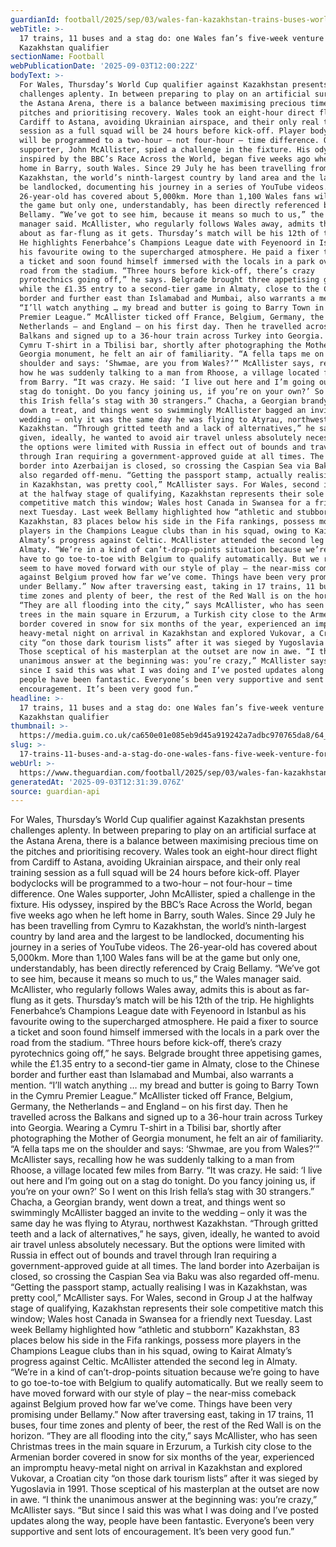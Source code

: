 ```yaml
---
guardianId: football/2025/sep/03/wales-fan-kazakhstan-trains-buses-world-cup-qualifier
webTitle: >-
  17 trains, 11 buses and a stag do: one Wales fan’s five-week venture for
  Kazakhstan qualifier
sectionName: Football
webPublicationDate: '2025-09-03T12:00:22Z'
bodyText: >-
  For Wales, Thursday’s World Cup qualifier against Kazakhstan presents
  challenges aplenty. In between preparing to play on an artificial surface at
  the Astana Arena, there is a balance between maximising precious time on the
  pitches and prioritising recovery. Wales took an eight-hour direct flight from
  Cardiff to Astana, avoiding Ukrainian airspace, and their only real training
  session as a full squad will be 24 hours before kick-off. Player bodyclocks
  will be programmed to a two-hour – not four-hour – time difference. One Wales
  supporter, John McAllister, spied a challenge in the fixture. His odyssey,
  inspired by the BBC’s Race Across the World, began five weeks ago when he left
  home in Barry, south Wales. Since 29 July he has been travelling from Cymru to
  Kazakhstan, the world’s ninth-largest country by land area and the largest to
  be landlocked, documenting his journey in a series of YouTube videos. The
  26-year-old has covered about 5,000km. More than 1,100 Wales fans will be at
  the game but only one, understandably, has been directly referenced by Craig
  Bellamy. “We’ve got to see him, because it means so much to us,” the Wales
  manager said. McAllister, who regularly follows Wales away, admits this is
  about as far-flung as it gets. Thursday’s match will be his 12th of the trip.
  He highlights Fenerbahce’s Champions League date with Feyenoord in Istanbul as
  his favourite owing to the supercharged atmosphere. He paid a fixer to source
  a ticket and soon found himself immersed with the locals in a park over the
  road from the stadium. “Three hours before kick-off, there’s crazy
  pyrotechnics going off,” he says. Belgrade brought three appetising games,
  while the £1.35 entry to a second-tier game in Almaty, close to the Chinese
  border and further east than Islamabad and Mumbai, also warrants a mention.
  “I’ll watch anything … my bread and butter is going to Barry Town in the Cymru
  Premier League.” McAllister ticked off France, Belgium, Germany, the
  Netherlands – and England – on his first day. Then he travelled across the
  Balkans and signed up to a 36-hour train across Turkey into Georgia. Wearing a
  Cymru T-shirt in a Tbilisi bar, shortly after photographing the Mother of
  Georgia monument, he felt an air of familiarity. “A fella taps me on the
  shoulder and says: ‘Shwmae, are you from Wales?’” McAllister says, recalling
  how he was suddenly talking to a man from Rhoose, a village located few miles
  from Barry. “It was crazy. He said: ‘I live out here and I’m going out on a
  stag do tonight. Do you fancy joining us, if you’re on your own?’ So I went on
  this Irish fella’s stag with 30 strangers.” Chacha, a Georgian brandy, went
  down a treat, and things went so swimmingly McAllister bagged an invite to the
  wedding – only it was the same day he was flying to Atyrau, northwest
  Kazakhstan. “Through gritted teeth and a lack of alternatives,” he says,
  given, ideally, he wanted to avoid air travel unless absolutely necessary. But
  the options were limited with Russia in effect out of bounds and travel
  through Iran requiring a government-approved guide at all times. The land
  border into Azerbaijan is closed, so crossing the Caspian Sea via Baku was
  also regarded off-menu. “Getting the passport stamp, actually realising I was
  in Kazakhstan, was pretty cool,” McAllister says. For Wales, second in Group J
  at the halfway stage of qualifying, Kazakhstan represents their sole
  competitive match this window; Wales host Canada in Swansea for a friendly
  next Tuesday. Last week Bellamy highlighted how “athletic and stubborn”
  Kazakhstan, 83 places below his side in the Fifa rankings, possess more
  players in the Champions League clubs than in his squad, owing to Kairat
  Almaty’s progress against Celtic. McAllister attended the second leg in
  Almaty. “We’re in a kind of can’t-drop-points situation because we’re going to
  have to go toe-to-toe with Belgium to qualify automatically. But we really
  seem to have moved forward with our style of play – the near-miss comeback
  against Belgium proved how far we’ve come. Things have been very promising
  under Bellamy.” Now after traversing east, taking in 17 trains, 11 buses, four
  time zones and plenty of beer, the rest of the Red Wall is on the horizon.
  “They are all flooding into the city,” says McAllister, who has seen Christmas
  trees in the main square in Erzurum, a Turkish city close to the Armenian
  border covered in snow for six months of the year, experienced an impromptu
  heavy-metal night on arrival in Kazakhstan and explored Vukovar, a Croatian
  city “on those dark tourism lists” after it was sieged by Yugoslavia in 1991.
  Those sceptical of his masterplan at the outset are now in awe. “I think the
  unanimous answer at the beginning was: you’re crazy,” McAllister says. “But
  since I said this was what I was doing and I’ve posted updates along the way,
  people have been fantastic. Everyone’s been very supportive and sent lots of
  encouragement. It’s been very good fun.”
headline: >-
  17 trains, 11 buses and a stag do: one Wales fan’s five-week venture for
  Kazakhstan qualifier
thumbnail: >-
  https://media.guim.co.uk/ca650e01e085eb9d45a919242a7adbc970765da8/64_0_1920_1536/500.jpg
slug: >-
  17-trains-11-buses-and-a-stag-do-one-wales-fans-five-week-venture-for-kazakhstan-qualifier
webUrl: >-
  https://www.theguardian.com/football/2025/sep/03/wales-fan-kazakhstan-trains-buses-world-cup-qualifier
generatedAt: '2025-09-03T12:31:39.076Z'
source: guardian-api
---
```

For Wales, Thursday’s World Cup qualifier against Kazakhstan presents challenges aplenty. In between preparing to play on an artificial surface at the Astana Arena, there is a balance between maximising precious time on the pitches and prioritising recovery. Wales took an eight-hour direct flight from Cardiff to Astana, avoiding Ukrainian airspace, and their only real training session as a full squad will be 24 hours before kick-off. Player bodyclocks will be programmed to a two-hour – not four-hour – time difference. One Wales supporter, John McAllister, spied a challenge in the fixture. His odyssey, inspired by the BBC’s Race Across the World, began five weeks ago when he left home in Barry, south Wales. Since 29 July he has been travelling from Cymru to Kazakhstan, the world’s ninth-largest country by land area and the largest to be landlocked, documenting his journey in a series of YouTube videos. The 26-year-old has covered about 5,000km. More than 1,100 Wales fans will be at the game but only one, understandably, has been directly referenced by Craig Bellamy. “We’ve got to see him, because it means so much to us,” the Wales manager said. McAllister, who regularly follows Wales away, admits this is about as far-flung as it gets. Thursday’s match will be his 12th of the trip. He highlights Fenerbahce’s Champions League date with Feyenoord in Istanbul as his favourite owing to the supercharged atmosphere. He paid a fixer to source a ticket and soon found himself immersed with the locals in a park over the road from the stadium. “Three hours before kick-off, there’s crazy pyrotechnics going off,” he says. Belgrade brought three appetising games, while the £1.35 entry to a second-tier game in Almaty, close to the Chinese border and further east than Islamabad and Mumbai, also warrants a mention. “I’ll watch anything … my bread and butter is going to Barry Town in the Cymru Premier League.” McAllister ticked off France, Belgium, Germany, the Netherlands – and England – on his first day. Then he travelled across the Balkans and signed up to a 36-hour train across Turkey into Georgia. Wearing a Cymru T-shirt in a Tbilisi bar, shortly after photographing the Mother of Georgia monument, he felt an air of familiarity. “A fella taps me on the shoulder and says: ‘Shwmae, are you from Wales?’” McAllister says, recalling how he was suddenly talking to a man from Rhoose, a village located few miles from Barry. “It was crazy. He said: ‘I live out here and I’m going out on a stag do tonight. Do you fancy joining us, if you’re on your own?’ So I went on this Irish fella’s stag with 30 strangers.” Chacha, a Georgian brandy, went down a treat, and things went so swimmingly McAllister bagged an invite to the wedding – only it was the same day he was flying to Atyrau, northwest Kazakhstan. “Through gritted teeth and a lack of alternatives,” he says, given, ideally, he wanted to avoid air travel unless absolutely necessary. But the options were limited with Russia in effect out of bounds and travel through Iran requiring a government-approved guide at all times. The land border into Azerbaijan is closed, so crossing the Caspian Sea via Baku was also regarded off-menu. “Getting the passport stamp, actually realising I was in Kazakhstan, was pretty cool,” McAllister says. For Wales, second in Group J at the halfway stage of qualifying, Kazakhstan represents their sole competitive match this window; Wales host Canada in Swansea for a friendly next Tuesday. Last week Bellamy highlighted how “athletic and stubborn” Kazakhstan, 83 places below his side in the Fifa rankings, possess more players in the Champions League clubs than in his squad, owing to Kairat Almaty’s progress against Celtic. McAllister attended the second leg in Almaty. “We’re in a kind of can’t-drop-points situation because we’re going to have to go toe-to-toe with Belgium to qualify automatically. But we really seem to have moved forward with our style of play – the near-miss comeback against Belgium proved how far we’ve come. Things have been very promising under Bellamy.” Now after traversing east, taking in 17 trains, 11 buses, four time zones and plenty of beer, the rest of the Red Wall is on the horizon. “They are all flooding into the city,” says McAllister, who has seen Christmas trees in the main square in Erzurum, a Turkish city close to the Armenian border covered in snow for six months of the year, experienced an impromptu heavy-metal night on arrival in Kazakhstan and explored Vukovar, a Croatian city “on those dark tourism lists” after it was sieged by Yugoslavia in 1991. Those sceptical of his masterplan at the outset are now in awe. “I think the unanimous answer at the beginning was: you’re crazy,” McAllister says. “But since I said this was what I was doing and I’ve posted updates along the way, people have been fantastic. Everyone’s been very supportive and sent lots of encouragement. It’s been very good fun.”

